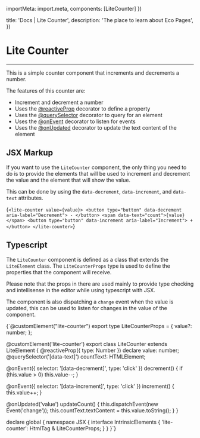 

  importMeta: import.meta,
  components: [LiteCounter]
})

  title: 'Docs | Lite Counter',
  description: 'The place to learn about Eco Pages',
})

# Lite Counter
---

This is a simple counter component that increments and decrements a number. 

The features of this counter are:
- Increment and decrement a number
- Uses the [@reactiveProp](/docs/reactive-prop) decorator to define a property
- Uses the [@querySelector](/docs/query-selector) decorator to query for an element
- Uses the [@onEvent](/docs/on-event) decorator to listen for events
- Uses the [@onUpdated](/docs/on-updated) decorator to update the text content of the element

<LiteCounter value={5} />

## JSX Markup

If you want to use the `LiteCounter` component, the only thing you need to do is to provide the elements that will be used to increment and decrement the value and the element that will show the value.

This can be done by using the `data-decrement`, `data-increment`, and `data-text` attributes.

<CodeBlock lang="jsx">{`<lite-counter value={value}>
  <button type="button" data-decrement aria-label="Decrement">
    -
  </button>
  <span data-text="count">{value}</span>
  <button type="button" data-increment aria-label="Increment">
    +
  </button>
</lite-counter>`}</CodeBlock>

## Typescript

The `LiteCounter` component is defined as a class that extends the `LiteElement` class. The `LiteCounterProps` type is used to define the properties that the component will receive.

Please note that the props in there are used mainly to provide type checking and intellisense in the editor while using typescript with JSX.

The component is also dispatching a `change` event when the value is updated, this can be used to listen for changes in the value of the component.

<CodeBlock lang='typescript'>{`@customElement("lite-counter")
export type LiteCounterProps = {
  value?: number;
};

@customElement('lite-counter')
export class LiteCounter extends LiteElement {
  @reactiveProp({ type: Number }) declare value: number;
  @querySelector('[data-text]') countText!: HTMLElement;

  @onEvent({ selector: '[data-decrement]', type: 'click' })
  decrement() {
    if (this.value > 0) this.value--;
  }

  @onEvent({ selector: '[data-increment]', type: 'click' })
  increment() {
    this.value++;
  }

  @onUpdated('value')
  updateCount() {
    this.dispatchEvent(new Event('change'));
    this.countText.textContent = this.value.toString();
  }
}

declare global {
  namespace JSX {
    interface IntrinsicElements {
      'lite-counter': HtmlTag & LiteCounterProps;
    }
  }
}`}</CodeBlock>